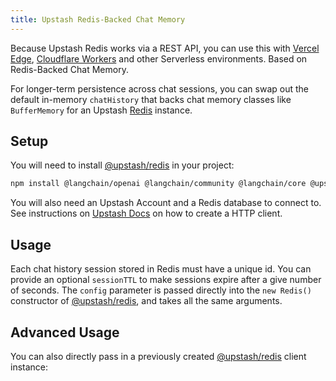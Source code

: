 ```yaml
---
title: Upstash Redis-Backed Chat Memory
---
```


Because Upstash Redis works via a REST API, you can use this with [Vercel Edge](https://vercel.com/docs/concepts/functions/edge-functions/edge-runtime), [Cloudflare Workers](https://developers.cloudflare.com/workers/) and other Serverless environments.
Based on Redis-Backed Chat Memory.

For longer-term persistence across chat sessions, you can swap out the default in-memory `chatHistory` that backs chat memory classes like `BufferMemory` for an Upstash [Redis](https://redis.io/) instance.

## Setup

You will need to install [@upstash/redis](https://github.com/upstash/upstash-redis) in your project:


<IntegrationInstallTooltip/>

```bash npm
npm install @langchain/openai @langchain/community @langchain/core @upstash/redis
```

You will also need an Upstash Account and a Redis database to connect to. See instructions on [Upstash Docs](https://docs.upstash.com/redis) on how to create a HTTP client.

## Usage

Each chat history session stored in Redis must have a unique id. You can provide an optional `sessionTTL` to make sessions expire after a give number of seconds.
The `config` parameter is passed directly into the `new Redis()` constructor of [@upstash/redis](https://docs.upstash.com/redis/sdks/javascriptsdk/overview), and takes all the same arguments.


<UpstashRedis />

## Advanced Usage

You can also directly pass in a previously created [@upstash/redis](https://docs.upstash.com/redis/sdks/javascriptsdk/overview) client instance:


<UpstashRedisAdvanced />
